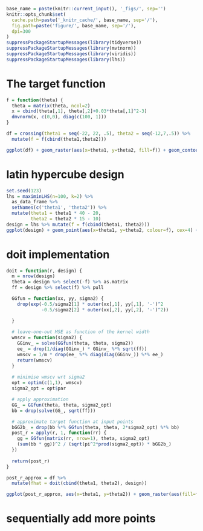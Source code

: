 ```r
base_name = paste(knitr::current_input(), '_figs/', sep='')
knitr::opts_chunk$set(
  cache.path=paste('_knitr_cache/', base_name, sep='/'),
  fig.path=paste('figure/', base_name, sep='/'),
  dpi=300
)
suppressPackageStartupMessages(library(tidyverse))
suppressPackageStartupMessages(library(mvtnorm))
suppressPackageStartupMessages(library(viridis))
suppressPackageStartupMessages(library(lhs))
```

# The target function

```r
f = function(theta) {
  theta = matrix(theta, ncol=2) 
  x = cbind(theta[,1], theta[,2]+0.03*theta[,1]^2-3)
  dmvnorm(x, c(0,0), diag(c(100, 1)))
}

df = crossing(theta1 = seq(-22, 22, .5), theta2 = seq(-12,7,.5)) %>%
  mutate(f = f(cbind(theta1,theta2)))

ggplot(df) + geom_raster(aes(x=theta1, y=theta2, fill=f)) + geom_contour(aes(x=theta1, y=theta2, z=f), col='black', bins=10) + scale_fill_viridis()
```



# latin hypercube design

```r
set.seed(123)
lhs = maximinLHS(n=100, k=2) %>% 
  as_data_frame %>% 
  setNames(c('theta1', 'theta2')) %>%
  mutate(theta1 = theta1 * 40 - 20, 
         theta2 = theta2 * 15 - 10)
design = lhs %>% mutate(f = f(cbind(theta1, theta2)))
ggplot(design) + geom_point(aes(x=theta1, y=theta2, colour=f), cex=4) + scale_colour_viridis()
```


# doit implementation


```r
doit = function(r, design) {
  m = nrow(design)
  theta = design %>% select(-f) %>% as.matrix
  ff = design %>% select(f) %>% pull

  GGfun = function(xx, yy, sigma2) {
    drop(exp(-0.5/sigma2[1] * outer(xx[,1], yy[,1], '-')^2 
             -0.5/sigma2[2] * outer(xx[,2], yy[,2], '-')^2))

  }
  
  # leave-one-out MSE as function of the kernel width
  wmscv = function(sigma2) {
    GGinv_ = solve(GGfun(theta, theta, sigma2))
    ee_ = drop(1/diag(GGinv_) * GGinv_ %*% sqrt(ff))
    wmscv = 1/m * drop(ee_ %*% diag(diag(GGinv_)) %*% ee_)
    return(wmscv)
  }
  
  # minimise wmscv wrt sigma2
  opt = optim(c(1,1), wmscv)
  sigma2_opt = opt$par

  # apply approximation
  GG_ = GGfun(theta, theta, sigma2_opt)
  bb = drop(solve(GG_, sqrt(ff)))

  # approximate target function at input points
  bGG2b_ = drop(bb %*% GGfun(theta, theta, 2*sigma2_opt) %*% bb)
  post_r = apply(r, 1, function(rr) {
    gg = GGfun(matrix(rr, nrow=1), theta, sigma2_opt)
    (sum(bb * gg))^2 / (sqrt(pi^2*prod(sigma2_opt)) * bGG2b_)
  })
  
  return(post_r)
}
```

```r
post_r_approx = df %>%
  mutate(fhat = doit(cbind(theta1, theta2), design))
```

```r
ggplot(post_r_approx, aes(x=theta1, y=theta2)) + geom_raster(aes(fill=f)) + geom_contour(aes(z=fhat, colour=..level..)) + geom_point(data=design, mapping=aes(x=theta1, y=theta2), pch=1, cex=4, colour='white') + scale_colour_viridis() + scale_fill_viridis()
```



# sequentially add more points



